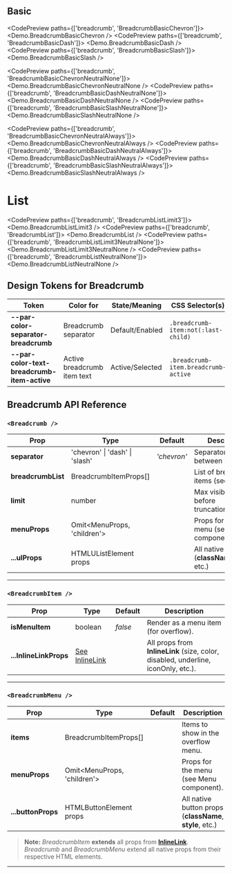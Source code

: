 
<TableOfContents />

## Basic

<CodePreview paths={['breadcrumb', 'BreadcrumbBasicChevron']}>
  <Demo.BreadcrumbBasicChevron />
</CodePreview>
<CodePreview paths={['breadcrumb', 'BreadcrumbBasicDash']}>
  <Demo.BreadcrumbBasicDash />
</CodePreview>
<CodePreview paths={['breadcrumb', 'BreadcrumbBasicSlash']}>
  <Demo.BreadcrumbBasicSlash />
</CodePreview>

<CodePreview paths={['breadcrumb', 'BreadcrumbBasicChevronNeutralNone']}>
  <Demo.BreadcrumbBasicChevronNeutralNone />
</CodePreview>
<CodePreview paths={['breadcrumb', 'BreadcrumbBasicDashNeutralNone']}>
  <Demo.BreadcrumbBasicDashNeutralNone />
</CodePreview>
<CodePreview paths={['breadcrumb', 'BreadcrumbBasicSlashNeutralNone']}>
  <Demo.BreadcrumbBasicSlashNeutralNone />
</CodePreview>

<CodePreview paths={['breadcrumb', 'BreadcrumbBasicChevronNeutralAlways']}>
  <Demo.BreadcrumbBasicChevronNeutralAlways />
</CodePreview>
<CodePreview paths={['breadcrumb', 'BreadcrumbBasicDashNeutralAlways']}>
  <Demo.BreadcrumbBasicDashNeutralAlways />
</CodePreview>
<CodePreview paths={['breadcrumb', 'BreadcrumbBasicSlashNeutralAlways']}>
  <Demo.BreadcrumbBasicSlashNeutralAlways />
</CodePreview>

# List

<CodePreview paths={['breadcrumb', 'BreadcrumbListLimit3']}>
  <Demo.BreadcrumbListLimit3 />
</CodePreview>
<CodePreview paths={['breadcrumb', 'BreadcrumbList']}>
  <Demo.BreadcrumbList />
</CodePreview>
<CodePreview paths={['breadcrumb', 'BreadcrumbListLimit3NeutralNone']}>
  <Demo.BreadcrumbListLimit3NeutralNone />
</CodePreview>
<CodePreview paths={['breadcrumb', 'BreadcrumbListNeutralNone']}>
  <Demo.BreadcrumbListNeutralNone />
</CodePreview>

## Design Tokens for Breadcrumb

| **Token**                                   | **Color for**               | **State/Meaning** | **CSS Selector(s)**                  |
| ------------------------------------------- | --------------------------- | ----------------- | ------------------------------------ |
| **--par-color-separator-breadcrumb**        | Breadcrumb separator        | Default/Enabled   | `.breadcrumb-item:not(:last-child)`  |
| **--par-color-text-breadcrumb-item-active** | Active breadcrumb item text | Active/Selected   | `.breadcrumb-item.breadcrumb-active` |

## Breadcrumb API Reference

### `<Breadcrumb />`

| **Prop**           | **Type**                          | **Default** | **Description**                                      |
| ------------------ | --------------------------------- | ----------- | ---------------------------------------------------- |
| **separator**      | 'chevron' \| 'dash' \| 'slash'    | _'chevron'_ | Separator style between items.                       |
| **breadcrumbList** | BreadcrumbItemProps[]             |             | List of breadcrumb items (see below).                |
| **limit**          | number                            |             | Max visible items before truncation/overflow.        |
| **menuProps**      | Omit&lt;MenuProps, 'children'&gt; |             | Props for overflow menu (see Menu component).        |
| **...ulProps**     | HTMLUListElement props            |             | All native ul props (**className**, **style**, etc.) |

---

### `<BreadcrumbItem />`

| **Prop**               | **Type**                                           | **Default** | **Description**                                                                   |
| ---------------------- | -------------------------------------------------- | ----------- | --------------------------------------------------------------------------------- |
| **isMenuItem**         | boolean                                            | _false_     | Render as a menu item (for overflow).                                             |
| **...InlineLinkProps** | [See InlineLink](../../inline-link/@spec/page.mdx) |             | All props from **InlineLink** (size, color, disabled, underline, iconOnly, etc.). |

---

### `<BreadcrumbMenu />`

| **Prop**           | **Type**                          | **Default** | **Description**                                          |
| ------------------ | --------------------------------- | ----------- | -------------------------------------------------------- |
| **items**          | BreadcrumbItemProps[]             |             | Items to show in the overflow menu.                      |
| **menuProps**      | Omit&lt;MenuProps, 'children'&gt; |             | Props for the menu (see Menu component).                 |
| **...buttonProps** | HTMLButtonElement props           |             | All native button props (**className**, **style**, etc.) |

> **Note:** _BreadcrumbItem_ **extends** all props from [**InlineLink**](../../inline-link/@spec/page.mdx). _Breadcrumb_ and _BreadcrumbMenu_ extend all native props from their respective HTML elements.

---
